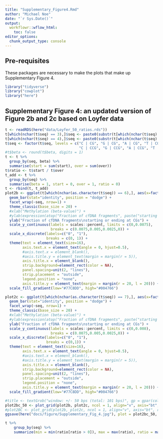 ```yaml
---
title: "Supplementary_Figure4.Rmd"
author: "Michael Noe"
date: "`r Sys.Date()`" 
output:
  workflowr::wflow_html:
    toc: false
editor_options:
  chunk_output_type: console
---
```



## Pre-requisites

These packages are necessary to make the plots that make up Supplementary Figure 4.

```r
library("tidyverse")
library("cowplot")
library("here")
```

## Supplementary Figure 4: an updated version of Figure 2b and 2c based on Loyfer data

```r
t <- readRDS(here("data/Loyfer_50_ratios.rds"))
t[which(nchar(t$seq) == 3),]$seq <- paste0(substr(t[which(nchar(t$seq) == 3),]$seq, 1, 1), " | ", substr(t[which(nchar(t$seq) == 3),]$seq, 2, 3))
t[which(nchar(t$seq) == 4),]$seq <- paste0(substr(t[which(nchar(t$seq) == 4),]$seq, 1, 1), " | ", substr(t[which(nchar(t$seq) == 4),]$seq, 2, 4))
t$seq <- factor(t$seq, levels = c("C | CG", "G | CG", "A | CG", "T | CG",
                                  "C | CCG", "G | CCG", "A | CCG", "T | CCG"))
#t$beta <- round(t$beta, digits = 1)
t <- t %>%
  group_by(seq, beta) %>%
  summarise(start = sum(start), over = sum(over))
t$ratio <- t$start / t$over
t_add <- t %>%
  group_by(seq) %>%
  summarise(beta = 1, start = 0, over = 1, ratio = 0)
t <- rbind(t, t_add)
plot2b <- ggplot(t[which(nchar(as.character(t$seq)) == 6),], aes(x=factor(beta), y=ratio, fill=beta)) +
  geom_bar(stat="identity", position = "dodge") +
  facet_wrap(~seq, nrow=1) +
  theme_classic(base_size = 20) +
  #xlab("Methylation (beta-value)") +
  #ylab(expression(atop("Fraction of cfDNA fragments", paste("starting or ending at CGs")))) +
  ylab("Fraction of cfDNA fragments\nstarting or ending at CGs") + 
  scale_y_continuous(labels = scales::percent, limits = c(0,0.0075),
                     breaks = c(0.0075,0.005,0.0025,0)) +
  scale_x_discrete(labels=c("0", "1"),
                   breaks = c(0, 1)) +
  theme(text = element_text(size=16),
        axis.text.x = element_text(angle = 0, hjust=0.5),
        #axis.text.x = element_blank(),
        #axis.title.y = element_text(margin = margin(r = 5)),
        axis.title.x = element_blank(),
        strip.background=element_rect(color = NA),
        panel.spacing=unit(2, "lines"),
        strip.placement = "outside",
        legend.position = "none",
        axis.title.y = element_text(margin = margin(r = 20, l = 20))) +
  scale_fill_gradient(low="#77C8DD", high="#004766")

plot2c <- ggplot(t[which(nchar(as.character(t$seq)) == 7),], aes(x=factor(beta), y=ratio, fill=beta)) +
  geom_bar(stat="identity", position = "dodge") +
  facet_wrap(~seq, nrow=1) +
  theme_classic(base_size = 20) +
  #xlab("Methylation (beta-value)") +
  #ylab(expression(atop("Fraction of cfDNA fragments", paste("starting or ending at CGs")))) +
  ylab("Fraction of cfDNA fragments\nstarting or ending at CGs") + 
  scale_y_continuous(labels = scales::percent, limits = c(0,0.008),
                     breaks = c(0.0075,0.005,0.0025,0)) +
  scale_x_discrete(labels=c("0", "1"),
                   breaks = c(0,1)) +
  theme(text = element_text(size=16),
        axis.text.x = element_text(angle = 0, hjust=0.5),
        #axis.text.x = element_blank(),
        #axis.title.y = element_text(margin = margin(r = 5)),
        axis.title.x = element_blank(),
        strip.background=element_rect(color = NA),
        panel.spacing=unit(2, "lines"),
        strip.placement = "outside",
        legend.position = "none",
        axis.title.y = element_text(margin = margin(r = 20, l = 20))) +
  scale_fill_gradient(low="#77C8DD", high="#004766")

#title <- textGrob("window: +/- 50 bps (total: 101 bps)", gp = gpar(col = "black", fontsize = 19))
plot2bc_50 <- plot_grid(plot2b, plot2c, ncol = 1, align="v", axis="bt", rel_heights = c(5, 5), labels = c("a", "b"), label_size = 20)
#plot2BC <- plot_grid(plot2b, plot2c, ncol = 1, align="v", axis="bt", rel_heights = c(5, 5), labels = c("b", "c"), label_size = 20)
ggsave(here("docs/figure/Supplementary_Fig_4.jpg"), plot = plot2bc_50, device = "jpeg",width = 20, height=12,units = "in", dpi=300)
```

```r

t %>%
    group_by(seq) %>%
    summarize(min = min(ratio[ratio > 0]), max = max(ratio), ratio = max(ratio)/min(ratio[ratio > 0]))

```

